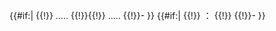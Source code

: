<includeonly>{{#if:{{Str endswith|{{{taxon|}}}|/skip}}|
{{!}} ..... {{!}}{{!}} .....
{{!}}-
}}
{{#if:{{{rank|}}}|
{{!}} {{sinolize rank| {{{rank|}}} }}：
{{!}} <span class="{{lc:{{anglicise rank|{{{rank}}} }} }}" style="white-space:nowrap;">{{{link}}}</span> {{edit a taxon|1={{{taxon}}} }}
{{!}}-
}}</includeonly><noinclude>{{documentation|template:Taxonomy links/doc}}</noinclude>